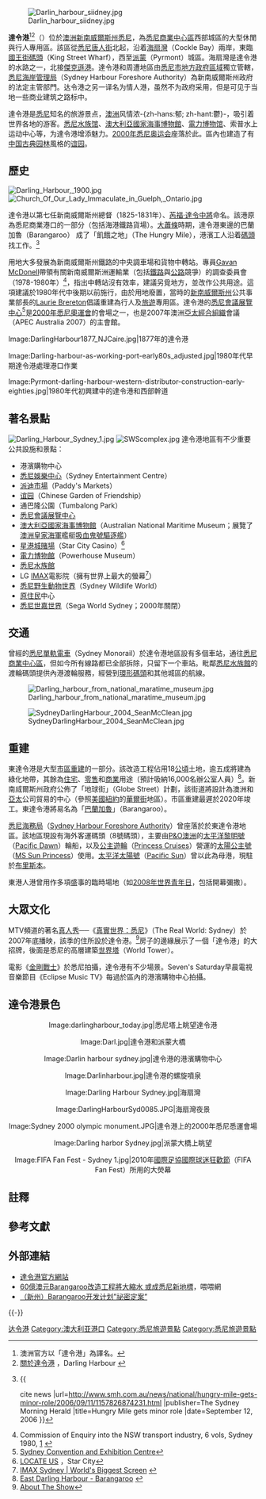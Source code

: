 {{Link style|time=2015-12-13T15:42:05+00:00}}
{{noteTA
|1=zh-cn:澳大利亚; zh-tw:澳洲; zh-hk:澳洲;
|2=zh-cn:新南威尔士; zh-tw:新南威爾斯; zh-hk:新南威爾斯;
|3=zh-cn:悉尼; zh-tw:雪梨; zh-hk:悉尼;
|4=zh-cn:中心商务区; zh-tw:中央商業區; zh-hk:商業中心區;
|5=zh-cn:悉尼唐人街; zh-tw:雪梨華埠; zh-hk:悉尼唐人街;
|6=zh-cn:布里斯班; zh-tw:布里斯班; zh-hk:布里斯本;
|7=zh-cn:大萧条; zh-tw:經濟大恐慌; zh-hk:大蕭條;
|8=zh-cn:国际足联; zh-tw:國際足總; zh-hk:國際足協;
|9=zh-cn:亚太经合组织; zh-tw:亞太經合會; zh-hk:亞太經合組織;
}}

[[Image:Darlin_harbour_siidney.jpg|thumb]]

'''達令港'''<ref group="註" name="Darling 1">澳洲官方以「達令港」為譯名。</ref><ref>[http://www.darlingharbour.com/translations/TC/About.htm 關於達令港] {{webarchive|url=https://web.archive.org/web/20110105073922/http://www.darlingharbour.com/translations/TC/About.htm |date=2011-01-05 }}，Darling Harbour {{zh-hant}}</ref>（{{lang-en|Darling Harbour}}）位於[[澳洲|澳洲]][[新南威爾斯州|新南威爾斯州]][[悉尼|悉尼]]，為[[悉尼商業中心區|悉尼商業中心區]]西部城區的大型休閒與行人專用區。該區從[[悉尼唐人街|悉尼唐人街]]北起，沿着[[海扇灣_(新南威爾斯)|海扇灣]]（Cockle Bay）兩岸，東臨[[國王街碼頭|國王街碼頭]]（King Street Wharf），西至[[派蒙_(新南威爾斯)|派蒙]]（Pyrmont）城區。海扇灣是達令港的水路之一，北接[[傑克遜港|傑克遜港]]。達令港和周遭地區由[[悉尼市|悉尼市]][[澳洲地方政府區域|地方政府區域]]獨立管轄，[[悉尼海岸管理局|悉尼海岸管理局]]（Sydney Harbour Foreshore Authority）為新南威爾斯州政府的法定主管部門。达令港之另一译名为情人港，虽然不为政府采用，但是可见于当地一些商业建筑之路标中。

達令港是[[悉尼|悉尼]]知名的旅游景点，[[澳洲|澳洲]]风情浓-{zh-hans:郁; zh-hant:鬱}-，吸引着世界各地的游客。[[悉尼水族馆|悉尼水族馆]]、[[澳大利亞國家海事博物館|澳大利亞國家海事博物館]]、[[電力博物馆|電力博物馆]]、索普水上运动中心等，为達令港增添魅力。[[2000年悉尼奥运会|2000年悉尼奥运会]]座落於此。區內也建造了有[[中国古典园林|中国古典园林]]風格的[[谊园_(悉尼)|谊园]]。

==歷史==
[[Image:Darling_Harbour,_1900.jpg|thumb]]
[[Image:Church_Of_Our_Lady_Immaculate_in_Guelph,_Ontario.jpg|thumb]]

達令港以第七任新南威爾斯州總督（1825-1831年）、[[芮福·達令|芮福·達令]][[中將|中將]]命名。該港原為悉尼商業港口的一部分（包括海港鐵路貨場）。[[大蕭條|大蕭條]]時期，達令港東邊的巴蘭加魯（Barangaroo） 成了「飢餓之地」（The Hungry Mile），港濱工人沿着[[碼頭|碼頭]]找工作。<ref name="Renaming of Darling Harbour East">{{

cite news
|url=http://www.smh.com.au/news/national/hungry-mile-gets-minor-role/2006/09/11/1157826874231.html
|publisher=The Sydney Morning Herald
|title=Hungry Mile gets minor role
|date=September 12, 2006
}}</ref>

用地大多發展為新南威爾斯州鐵路的中央調車場和貨物中轉站。專員[[:en:Gavan_McDonell|Gavan McDonell]]帶領有關新南威爾斯洲運輸業（包括[[鐵路|鐵路]]與[[公路|公路]]競爭）的調查委員會（1978-1980年）<ref>Commission of Enquiry into the NSW transport industry, 6 vols, Sydney 1980, [http://opac.penrithcity.nsw.gov.au/opacs/BasicSearch?status=2&pageno=1&phrasecode=0&fieldcode=4&searchwords=NSW%20(NEW%20SOUTH%20WALES)%20%20DEPT.%20OF%20TRANSPORT%20%20COMMISSION%20ON%20ENQUIRY%20INTO%20THE%20NSW%20ROAD%20FREIGHT%20INDUSTRY&collection=all] {{Wayback|url=http://opac.penrithcity.nsw.gov.au/opacs/BasicSearch?status=2&pageno=1&phrasecode=0&fieldcode=4&searchwords=NSW%20(NEW%20SOUTH%20WALES)%20%20DEPT.%20OF%20TRANSPORT%20%20COMMISSION%20ON%20ENQUIRY%20INTO%20THE%20NSW%20ROAD%20FREIGHT%20INDUSTRY&collection=all |date=20110706121750 }}</ref>，指出中轉站沒有效率，建議另覓地方，並改作公共用途。這項建議於1980年代中後期以前施行，由於用地廢置，當時的[[新南威爾斯州|新南威爾斯州]]公共事業部長的[[:en:Laurie_Brereton|Laurie Brereton]]倡議重建為行人及[[旅遊|旅遊]]專用區。達令港的[[悉尼會議展覽中心|悉尼會議展覽中心]]<ref>[http://www.scec.com.au Sydney Convention and Exhibition Centre]</ref>是[[2000年夏季奥林匹克运动会|2000年悉尼奧運會]]的會場之一，也是2007年澳洲[[亞太經合組織|亞太經合組織]]會議（APEC Australia 2007）的主會館。

<gallery>Image:DarlingHarbour1877_NJCaire.jpg|1877年的達令港

Image:Darling-harbour-as-working-port-early80s_adjusted.jpg|1980年代早期達令港處理港口作業

Image:Pyrmont-darling-harbour-western-distributor-construction-early-eighties.jpg|1980年代初興建中的達令港和西部幹道</gallery>

==著名景點==
[[Image:Darling_Harbour_Sydney_1.jpg|thumb]]
[[Image:SWScomplex.jpg|thumb]]
達令港地區有不少重要公共設施和景點：
* 港濱購物中心
* [[悉尼娛樂中心|悉尼娛樂中心]]（Sydney Entertainment Centre）
* [[派迪市場|派迪市場]]（Paddy's Markets）
* [[谊园_(悉尼)|谊园]]（Chinese Garden of Friendship）
* 通巴隆公園（Tumbalong Park） 
* [[悉尼會議展覽中心|悉尼會議展覽中心]]
* [[澳大利亞國家海事博物館|澳大利亞國家海事博物館]]（Australian National Maritime Museum；展覽了[[澳洲皇家海軍|澳洲皇家海軍]]艦艇[[吸血鬼號驅逐艦|吸血鬼號驅逐艦]]）
* [[星港城賭場|星港城賭場]]（Star City Casino）<ref>[http://www.starcity.com.au/About_Us-Locate_Us.htm LOCATE US] {{webarchive|url=https://web.archive.org/web/20100705130949/http://www.starcity.com.au/About_Us-Locate_Us.htm |date=2010-07-05 }}，Star City</ref>
* [[電力博物館|電力博物館]]（Powerhouse Museum）
* [[悉尼水族館|悉尼水族館]]
* LG [[IMAX|IMAX]]電影院（擁有世界上最大的螢幕<ref>[http://www.imax.com.au/home/ IMAX Sydney | World's Biggest Screen<!-- Bot generated title -->] {{webarchive|url=https://web.archive.org/web/20100710090641/http://www.imax.com.au/home/ |date=2010-07-10 }}</ref>）
* [[悉尼野生動物世界|悉尼野生動物世界]]（Sydney Wildlife World）
* [[澳洲原住民|原住民]]中心
* [[悉尼世嘉世界|悉尼世嘉世界]]（Sega World Sydney；2000年關閉）

==交通==

曾經的[[悉尼單軌電車|悉尼單軌電車]]（Sydney Monorail）於達令港地區設有多個車站，通往[[悉尼商業中心區|悉尼商業中心區]]，但如今所有線路都已全部拆除，只留下一个車站。毗鄰[[悉尼水族館|悉尼水族館]]的渡輪碼頭提供內港渡輪服務，經營到[[環形碼頭|環形碼頭]]和其他城區的航線。

[[File:Darling_harbour_from_national_maratime_museum.jpg|thumb]]

[[Image:SydneyDarlingHarbour_2004_SeanMcClean.jpg|thumb]]

== 重建 ==
東達令港是大型[[市區重建|市區重建]]的一部分。該改造工程佔用18[[公頃|公頃]]土地，逾五成將建為綠化地帶，其餘為[[住宅|住宅]]、[[零售|零售]]和[[商業|商業]]用途（預計吸納16,000名辦公室人員）<ref>[http://www.kingstreetwharf.com/barangaroo/ East Darling Harbour - Barangaroo] {{webarchive|url=https://web.archive.org/web/20100816071214/http://www.kingstreetwharf.com/barangaroo/ |date=2010-08-16 }}</ref>。新南烕爾斯州政府公佈了「地球街」（Globe Street）計劃，該街道將設計為澳洲和[[亞太|亞太]]公司貿易的中心（參照[[美國|美國]][[紐約|紐約]]的[[華爾街|華爾街]]地區）。市區重建最遲於2020年竣工。東達令港將易名為「[[巴蘭加魯_(新南威爾斯)|巴蘭加魯]]」（Barangaroo）{{NoteTag|與[[大蕭條|大蕭條]]時期的「[[巴蘭加魯|巴蘭加魯]]」同名（參見[[#歷史|歷史]]一節）。}}。

[[悉尼海務局|悉尼海務局]]（[[:en:Sydney_Harbour_Foreshore_Authority|Sydney Harbour Foreshore Authority]]）曾座落於於東達令港地區。該地區現設有海外客運碼頭（8號碼頭），主要由[[半島東方輪船公司|P&O澳洲]]的[[太平洋黎明號|太平洋黎明號]]（[[:en:Pacific_Dawn_(ship)|Pacific Dawn]]）輪船，以及[[公主遊輪|公主遊輪]]（[[:en:Princess_Cruises|Princess Cruises]]）營運的[[太陽公主號|太陽公主號]]（[[:en:Sun_Princess|MS Sun Princess]]）使用。[[太平洋太陽號|太平洋太陽號]]（[[:en:Pacific_Sun|Pacific Sun]]）曾以此為母港，現駐於[[布里斯本|布里斯本]]。

東港人港曾用作多項盛事的臨時場地（如[[2008年世界青年日|2008年世界青年日]]，包括開幕彌撒）。

==大眾文化==

MTV頻道的著名[[真人秀|真人秀]]──《[[真實世界_(劇集)|真實世界：悉尼]]》（The Real World: Sydney）於2007年底播映，該季的住所設於達令港。<ref>[http://www.mtv.com/shows/real_world/sydney/series.jhtml About The Show]</ref>房子的邊緣展示了一個「達令港」的大招牌，後面是悉尼的高層建築[[世界塔_(悉尼)|世界塔]]（World Tower）。

電影《[[金剛戰士|金剛戰士]]》於悉尼拍攝，達令港有不少場景。Seven's Saturday早晨電視音樂節目《Eclipse Music TV》每過於區內的港濱購物中心拍攝。

==達令港景色==

<center>

<gallery>

Image:darlingharbour_today.jpg|悉尼塔上眺望達令港

Image:Darl.jpg|達令港和派蒙大橋

Image:Darlin harbour sydney.jpg|達令港的港濱購物中心

Image:Darlinharbour.jpg|達令港的螺旋噴泉

Image:Darling Harbour Sydney.jpg|海扇灣

Image:DarlingHarbourSyd0085.JPG|海扇灣夜景

Image:Sydney 2000 olympic monument.JPG|達令港上的2000年悉尼悉運會場

Image:Darling harbor Sydney.jpg|派蒙大橋上眺望

Image:FIFA Fan Fest - Sydney 1.jpg|2010年[[國際足協|國際足協]][[國際球迷狂歡節|國際球迷狂歡節]]（FIFA Fan Fest）所用的大熒幕

</gallery>

</center>

== 註釋 ==
{{NoteFoot}}

== 參考文獻 ==
{{Reflist|30em}}

== 外部連結 ==
{{Mapit-AUS-suburbscale|long=151.19896|lat=-33.87230}}
* [http://www.darlingharbour.com 達令港官方網站] {{en icon}}
* [https://web.archive.org/web/20100817144150/http://news.waiwai.com.au/article-103-1.html 60億澳元Barangaroo改造工程將大縮水 或成悉尼新地標]，喂喂網 {{zh-hant icon}}
* [http://oznei.1688.com.au/site1/news/nsw/2010/05/07/1048504.shtml （新州）Barangaroo开发计划”祕密定案”]{{dead link|date=2018年4月 |bot=InternetArchiveBot |fix-attempted=yes }} {{zh-hans icon}}

{{-}}
{{悉尼地標}}
[[Category:达令港|]]
[[Category:澳大利亚港口|Category:澳大利亚港口]]
[[Category:悉尼旅遊景點|Category:悉尼旅遊景點]]
[[Category:悉尼旅遊景點|Category:悉尼旅遊景點]]